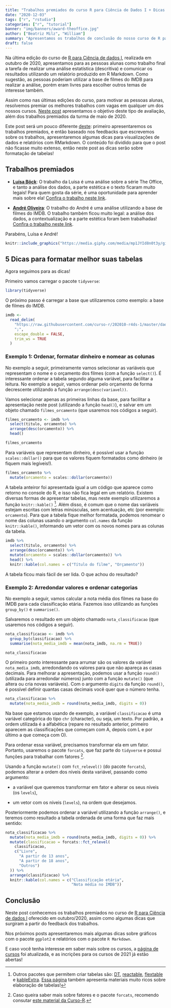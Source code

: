 ```yaml
---
title: "Trabalhos premiados do curso R para Ciência de Dados I + Dicas !"
date: "2020-12-03"
tags: ["r", "rstudio"]
categories: ["r", "tutorial"]
banner: "img/banners/award-theoffice.jpg"
author: ["Beatriz Milz", "William"]
summary: "Apresentamos os trabalhos de conclusão do nosso curso de R para Ciência de Dados I que foram premiados, e comentamos algumas dicas sobre elaboração de tabelas em relatórios."
draft: false
---
```


Na última edição do curso de [R para Ciência de dados I](https://www.curso-r.com/cursos/r4ds-1/), realizada em outubro de 2020,  apresentamos para as pessoas alunas como trabalho final a tarefa de realizar uma análise estatística (descritiva) e comunicar os resultados utilizando um relatório produzido em R Markdown. Como sugestão, as pessoas poderiam utilizar a base de filmes do IMDB para realizar a análise, porém eram livres para escolher outros temas de interesse também.

Assim como nas últimas edições do curso, para motivar as pessoas alunas, resolvemos premiar os melhores trabalhos com vagas em qualquer um dos nossos cursos. [Neste post](https://www.curso-r.com/blog/2020-06-20-melhores-trabalhos-r4ds1/) apresentamos o objetivo deste tipo de avaliação, além dos trabalhos premiados da turma de maio de 2020.

Este post será um pouco diferente [deste](https://www.curso-r.com/blog/2020-06-20-melhores-trabalhos-r4ds1/): primeiro apresentaremos os trabalhos premiados, e então baseado nos feedbacks que escrevemos sobre os trabalhos, apresentaremos algumas dicas para visualizações de dados e relatórios com RMarkdown. O conteúdo foi dividido para que o post não ficasse muito extenso, então neste post as dicas serão sobre formatação de tabelas!

## Trabalhos premiados

- **[Luísa Böck](https://twitter.com/lgiselebock)**: O trabalho da Luisa é uma análise sobre a série The Office, e tanto a análise dos dados, a parte estética e o texto ficaram muito legais! Para quem gosta da série, é uma oportunidade para aprender mais sobre ela!  [Confira o trabalho neste link](https://curso-r.github.io/202010-r4ds-1/trabalho_final/Luisa_Bock.html).

- **[André Oliveira](https://twitter.com/AbispoAndre)**: O trabalho do André é uma análise utilizando a base de filmes do IMDB. O trabalho também ficou muito legal: a análise dos dados, a contextualização e a parte estética foram bem trabalhadas! [Confira o trabalho neste link](https://curso-r.github.io/202010-r4ds-1/trabalho_final/Andre_Oliveira.html).


Parabéns, Luísa e André!


```r
knitr::include_graphics("https://media.giphy.com/media/mp1JYId8n0t3y/giphy.gif")
```


## 5 Dicas para formatar melhor suas tabelas


Agora seguimos para as dicas!

Primeiro vamos carregar o pacote `tidyverse`:
```r
library(tidyverse)
```


O próximo passo é carregar a base que utilizaremos como exemplo: a base de filmes do IMDB.

```r

imdb <-
  read_delim(
    "https://raw.githubusercontent.com/curso-r/202010-r4ds-1/master/dados/imdb2.csv",
    ";",
    escape_double = FALSE,
    trim_ws = TRUE
  )

```




### Exemplo 1: Ordenar, formatar dinheiro e nomear as colunas

No exemplo a seguir, primeiramente vamos selecionar as variáveis que representam o nome e o orçamento dos filmes (com a função `select()`). É interessante ordenar a tabela segundo alguma variável, para facilitar a leitura. No exemplo a seguir, vamos ordenar pelo orçamento de forma decrescente utilizando a função `arrange(desc(variavel))`. 

Vamos selecionar apenas as primeiras linhas da base, para facilitar a apresentação neste post (utilizando a função `head()`), e salvar em um objeto chamado `filmes_orcamento` (que usaremos nos códigos a seguir).

```r
filmes_orcamento <- imdb %>%
  select(titulo, orcamento) %>%
  arrange(desc(orcamento)) %>% 
  head()

filmes_orcamento
```

Para variáveis que representam dinheiro, é possível usar a função `scales::dollar()` para que os valores fiquem formatados como dinheiro (e fiquem mais legíveis!). 

```r
filmes_orcamento %>% 
  mutate(orcamento = scales::dollar(orcamento)) 
```

A tabela anteiror foi apresentada igual a um código que aparece como retorno no console do R, e isso não fica legal em um relatório. Existem diversas formas de apresentar tabelas, mas neste exemplo utilizaremos a função `knitr::kable()` ^[Outros pacotes que permitem criar tabelas são: [DT](https://rstudio.github.io/DT/), [reactable](https://glin.github.io/reactable/index.html), [flextable](https://davidgohel.github.io/flextable/articles/overview.html) e [kableExtra](https://cran.r-project.org/web/packages/kableExtra/vignettes/awesome_table_in_html.html). [Essa página](https://rfortherestofus.com/2019/11/how-to-make-beautiful-tables-in-r/) também apresenta materiais muito ricos sobre elaboração de tabelas!]. Além disso, é comum que o nome das variáveis estejam escritas com letras minúsculas, sem acentuação, etc (por exemplo: `orcamento`). Para que a tabela fique melhor formatada, podemos renomear o nome das colunas usando o argumento `col.names` da função `knitr::kable()`, informando um vetor com os novos nomes para as colunas da tabela.

```r
imdb %>%
  select(titulo, orcamento) %>%
  arrange(desc(orcamento)) %>% 
  mutate(orcamento = scales::dollar(orcamento)) %>%
  head() %>%
  knitr::kable(col.names = c("Título do filme", "Orçamento"))
```

A tabela ficou mais fácil de ser lida. O que achou do resultado?

### Exemplo 2: Arredondar valores e ordenar categorias

No exemplo a seguir, vamos calcular a nota média dos filmes na base do IMDB para cada classificação etária. Fazemos isso utilizando as funções `group_by()` e `summarise()`.

Salvaremos o resultado em um objeto chamado `nota_classificacao` (que usaremos nos códigos a seguir).

```r
nota_classificacao <- imdb %>%
  group_by(classificacao) %>%
  summarise(nota_media_imdb = mean(nota_imdb, na.rm = TRUE)) 

nota_classificacao
```


O primeiro ponto interessante para arrumar são os valores da variável `nota_media_imdb`, arredondando os valores para que não apareça as casas decimais. Para melhorar a apresentação, podemos usar a função `round()` (utilizada para arredondar números) junto com a função `mutate()` (que altera ou cria novas variáveis). Com o argumento `digits` da função `round()`, é possível definir quantas casas decimais você quer que o número tenha.

```r
nota_classificacao %>%
  mutate(nota_media_imdb = round(nota_media_imdb, digits = 0))
```
Na base que estamos usando de exemplo, a variável `classificacao` é uma variável categórica do tipo `chr` (character), ou seja, um texto. Por padrão, a ordem utilizada é a alfabética (repare no resultado anterior, primeiro aparecem as classificações que começam com A, depois com L e por último a que começa com O).

Para ordenar essa variável, precisamos transformar ela em um fator. Portanto, usaremos o pacote `forcats`, que faz parte do `tidyverse` e possui funções para trabalhar com fatores ^[Caso queira saber mais sobre fatores e o pacote `forcats`, recomendo consutar [este material da Curso-R](https://www.curso-r.com/material/forcats/).].

Usando a função `mutate()` com `fct_relevel()` (do pacote `forcats`), podemos alterar a ordem dos níveis desta variável,  passando como argumento:

  - a variável que queremos transformar em fator e alterar os seus níveis (os `levels`), 
  
  - um vetor com os níveis (`levels`), na ordem que desejamos.
  
Posteriormente podemos ordenar a variável utilizando a função `arrange()`, e teremos como resultado a tabela ordenada de uma forma que faz mais sentido:

```r
nota_classificacao %>%
  mutate(nota_media_imdb = round(nota_media_imdb, digits = 0)) %>%
  mutate(classificacao = forcats::fct_relevel(
    classificacao,
    c("Livre",
      "A partir de 13 anos",
      "A partir de 18 anos",
      "Outros")
  )) %>%
  arrange(classificacao) %>%
  knitr::kable(col.names = c("Classificação etária",
                             "Nota média no IMDB"))
```

## Conclusão

Neste post conhecemos os trabalhos premiados no curso de [R para Ciência de dados I](https://www.curso-r.com/cursos/r4ds-1/) oferecido em outubro/2020, assim como algumas dicas que surgiram a partir do feedback dos trabalhos.

Nos próximos posts apresentaremos mais algumas dicas sobre gráficos com o pacote `ggplot2` e relatórios com o pacote `R Markdown`. 

E caso você tenha interesse em saber mais sobre os cursos, a [página de cursos](https://www.curso-r.com/cursos/) foi atualizada, e as incrições para os cursos de 2021 já estão abertas!
